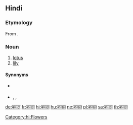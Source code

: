 ==Hindi==

===Etymology===
From {{etyl|sa|hi}}.

===Noun===
{{hi-noun|g=m|tr=kamal|ur=کمل}}

# [[lotus]]
# [[lily]]

====Synonyms====
* {{sense|lotus}} {{l|hi|पद्म|sc=Deva}}
* {{sense|lily}} {{l|hi|कुमुद|sc=Deva}}, {{l|hi|नरगिस|sc=Deva}}, {{l|hi|नलिनी|sc=Deva}} {{qualifier|water lily}}

[[Category:hi:Flowers]]

[[de:कमल]]
[[fr:कमल]]
[[hi:कमल]]
[[hu:कमल]]
[[ne:कमल]]
[[pl:कमल]]
[[sa:कमल]]
[[th:कमल]]